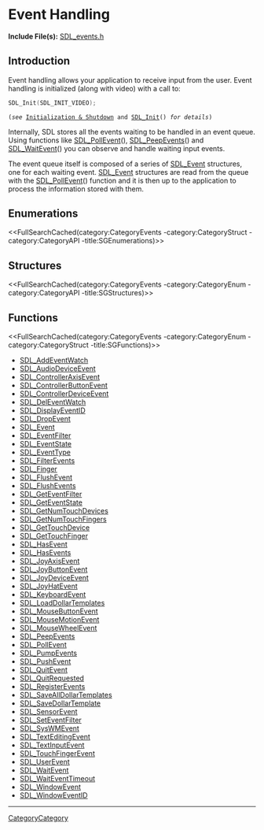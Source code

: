 = Event Handling =

'''Include File(s):'''  [http://hg.libsdl.org/SDL/file/default/include/SDL_events.h SDL_events.h]


== Introduction ==
Event handling allows your application to receive input from the user. Event handling is initialized (along with video) with a call to:

<syntaxhighlight lang='c'>
SDL_Init(SDL_INIT_VIDEO);
</syntaxhighlight>

 (''see'' [[CategoryInit|Initialization & Shutdown]] and [[SDL_Init]]() ''for details'')

Internally, SDL stores all the events waiting to be handled in an event queue.  Using functions like [[SDL_PollEvent]](), [[SDL_PeepEvents]]() and [[SDL_WaitEvent]]() you can observe and handle waiting input events.

The event queue itself is composed of a series of [[SDL_Event]] structures, one for each waiting event. [[SDL_Event]] structures are read from the queue with the [[SDL_PollEvent]]() function and it is then up to the application to process the information stored with them.

== Enumerations ==
<<FullSearchCached(category:CategoryEvents -category:CategoryStruct -category:CategoryAPI -title:SGEnumerations)>>

== Structures ==
<<FullSearchCached(category:CategoryEvents -category:CategoryEnum -category:CategoryAPI -title:SGStructures)>>

== Functions ==
<<FullSearchCached(category:CategoryEvents -category:CategoryEnum -category:CategoryStruct -title:SGFunctions)>>

<!-- BEGIN CATEGORY LIST -->
* [[SDL_AddEventWatch]]
* [[SDL_AudioDeviceEvent]]
* [[SDL_ControllerAxisEvent]]
* [[SDL_ControllerButtonEvent]]
* [[SDL_ControllerDeviceEvent]]
* [[SDL_DelEventWatch]]
* [[SDL_DisplayEventID]]
* [[SDL_DropEvent]]
* [[SDL_Event]]
* [[SDL_EventFilter]]
* [[SDL_EventState]]
* [[SDL_EventType]]
* [[SDL_FilterEvents]]
* [[SDL_Finger]]
* [[SDL_FlushEvent]]
* [[SDL_FlushEvents]]
* [[SDL_GetEventFilter]]
* [[SDL_GetEventState]]
* [[SDL_GetNumTouchDevices]]
* [[SDL_GetNumTouchFingers]]
* [[SDL_GetTouchDevice]]
* [[SDL_GetTouchFinger]]
* [[SDL_HasEvent]]
* [[SDL_HasEvents]]
* [[SDL_JoyAxisEvent]]
* [[SDL_JoyButtonEvent]]
* [[SDL_JoyDeviceEvent]]
* [[SDL_JoyHatEvent]]
* [[SDL_KeyboardEvent]]
* [[SDL_LoadDollarTemplates]]
* [[SDL_MouseButtonEvent]]
* [[SDL_MouseMotionEvent]]
* [[SDL_MouseWheelEvent]]
* [[SDL_PeepEvents]]
* [[SDL_PollEvent]]
* [[SDL_PumpEvents]]
* [[SDL_PushEvent]]
* [[SDL_QuitEvent]]
* [[SDL_QuitRequested]]
* [[SDL_RegisterEvents]]
* [[SDL_SaveAllDollarTemplates]]
* [[SDL_SaveDollarTemplate]]
* [[SDL_SensorEvent]]
* [[SDL_SetEventFilter]]
* [[SDL_SysWMEvent]]
* [[SDL_TextEditingEvent]]
* [[SDL_TextInputEvent]]
* [[SDL_TouchFingerEvent]]
* [[SDL_UserEvent]]
* [[SDL_WaitEvent]]
* [[SDL_WaitEventTimeout]]
* [[SDL_WindowEvent]]
* [[SDL_WindowEventID]]
<!-- END CATEGORY LIST -->

----
[[CategoryCategory]]

